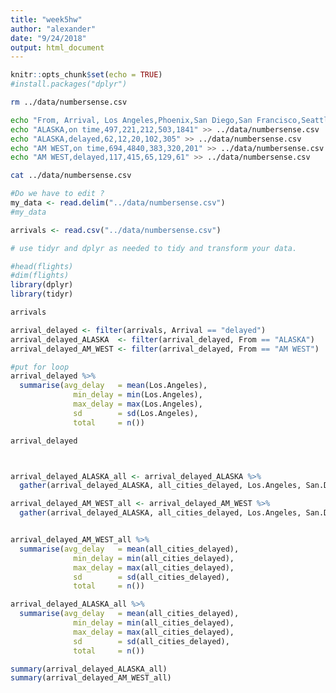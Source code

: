 ```yaml
---
title: "week5hw"
author: "alexander"
date: "9/24/2018"
output: html_document
---
```


```r
knitr::opts_chunk$set(echo = TRUE)
#install.packages("dplyr")
```

```bash
rm ../data/numbersense.csv

echo "From, Arrival, Los Angeles,Phoenix,San Diego,San Francisco,Seattle" >> ../data/numbersense.csv
echo "ALASKA,on time,497,221,212,503,1841" >> ../data/numbersense.csv
echo "ALASKA,delayed,62,12,20,102,305" >> ../data/numbersense.csv
echo "AM WEST,on time,694,4840,383,320,201" >> ../data/numbersense.csv
echo "AM WEST,delayed,117,415,65,129,61" >> ../data/numbersense.csv

cat ../data/numbersense.csv
```

```r
#Do we have to edit ?
my_data <- read.delim("../data/numbersense.csv")
#my_data

arrivals <- read.csv("../data/numbersense.csv")

# use tidyr and dplyr as needed to tidy and transform your data. 

#head(flights)
#dim(flights)
library(dplyr)
library(tidyr)

arrivals

arrival_delayed <- filter(arrivals, Arrival == "delayed")
arrival_delayed_ALASKA  <- filter(arrival_delayed, From == "ALASKA")
arrival_delayed_AM_WEST <- filter(arrival_delayed, From == "AM WEST")

#put for loop
arrival_delayed %>%
  summarise(avg_delay   = mean(Los.Angeles), 
              min_delay = min(Los.Angeles),
              max_delay = max(Los.Angeles),
              sd        = sd(Los.Angeles),
              total     = n())

arrival_delayed



arrival_delayed_ALASKA_all <- arrival_delayed_ALASKA %>% 
  gather(arrival_delayed_ALASKA, all_cities_delayed, Los.Angeles, San.Diego, San.Francisco, Phoenix, Seattle)

arrival_delayed_AM_WEST_all <- arrival_delayed_AM_WEST %>% 
  gather(arrival_delayed_ALASKA, all_cities_delayed, Los.Angeles, San.Diego, San.Francisco, Phoenix, Seattle)


arrival_delayed_AM_WEST_all %>% 
  summarise(avg_delay   = mean(all_cities_delayed), 
              min_delay = min(all_cities_delayed),
              max_delay = max(all_cities_delayed),
              sd        = sd(all_cities_delayed),
              total     = n())

arrival_delayed_ALASKA_all %>% 
  summarise(avg_delay   = mean(all_cities_delayed), 
              min_delay = min(all_cities_delayed),
              max_delay = max(all_cities_delayed),
              sd        = sd(all_cities_delayed),
              total     = n())

summary(arrival_delayed_ALASKA_all)
summary(arrival_delayed_AM_WEST_all)
```
